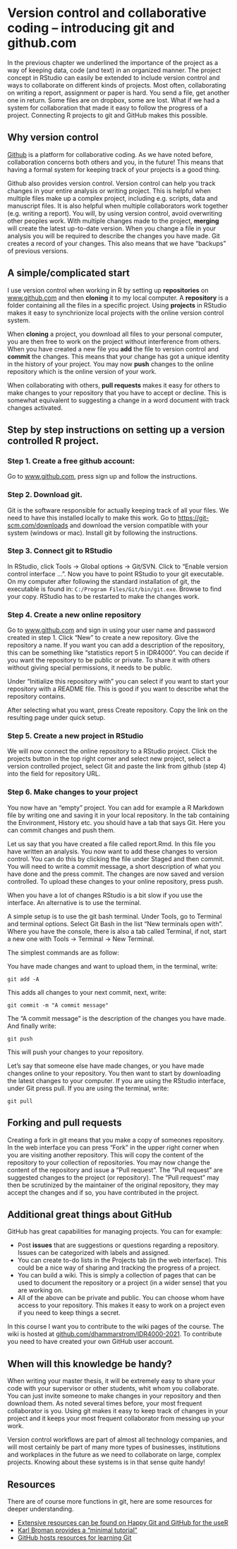 # Version control and collaborative coding – introducing git and github.com

In the previous chapter we underlined the importance of the project as a way of keeping data, code (and text) in an organized manner. The project concept in RStudio can easily be extended to include version control and ways to collaborate on different kinds of projects. Most often, collaborating on writing a report, assignment or paper is hard. You send a file, get another one in return. Some files are on dropbox, some are lost. What if we had a system for collaboration that made it easy to follow the progress of a project. Connecting R projects to git and GitHub makes this possible.

## Why version control

[Github](www.github.com) is a platform for collaborative coding. As we have noted before, collaboration concerns both others and you, in the future! This means that having a formal system for keeping track of your projects is a good thing.

Github also provides version control. Version control can help you track changes in your entire analysis or writing project. This is helpful when multiple files make up a complex project, including e.g. scripts, data and manuscript files. It is also helpful when multiple collaborators work together (e.g. writing a report). You will, by using version control, avoid overwriting other peoples work. With multiple changes made to the project, **merging** will create the latest up-to-date version. When you change a file in your analysis you will be required to describe the changes you have made. Git creates a record of your changes. This also means that we have "backups" of previous versions.

## A simple/complicated start

I use version control when working in R by setting up **repositories** on [www.github.com](www.github.com) and then **cloning** it to my local computer. A **repository** is a folder containing all the files in a specific project. Using **projects** in RStudio makes it easy to synchrionize local projects with the online version control system.

When **cloning** a project, you download all files to your personal computer, you are then free to work on the project without interference from others. When you have created a new file you **add** the file to version control and **commit** the changes. This means that your change has got a unique identity in the history of your project. You may now **push** changes to the online repository which is the online version of your work.

When collaborating with others, **pull requests** makes it easy for others to make changes to your repository that you have to accept or decline. This is somewhat equivalent to suggesting a change in a word document with track changes activated.

## Step by step instructions on setting up a version controlled R project.

### Step 1. Create a free github account:

Go to [www.github.com](www.github.com), press sign up and follow the instructions.

### Step 2. Download git.

Git is the software responsible for actually keeping track of all your files. We need to have this installed locally to make this work. Go to <https://git-scm.com/downloads> and download the version compatible with your system (windows or mac). Install git by following the instructions.

### Step 3. Connect git to RStudio

In RStudio, click Tools -\> Global options -\> Git/SVN. Click to "Enable version control interface ...". Now you have to point RStudio to your git executable. On my computer after following the standard installation of git, the executable is found in: `C:/Program Files/Git/bin/git.exe`. Browse to find your copy. RStudio has to be restarted to make the changes work.

### Step 4. Create a new online repository

Go to [www.github.com](www.github.com) and sign in using your user name and password created in step 1. Click "New" to create a new repository. Give the repository a name. If you want you can add a description of the repository, this can be something like "statistics report 5 in IDR4000". You can decide if you want the repository to be public or private. To share it with others without giving special permissions, it needs to be public.

Under "Initialize this repository with" you can select if you want to start your repository with a README file. This is good if you want to describe what the repository contains.

After selecting what you want, press Create repository. Copy the link on the resulting page under quick setup.

### Step 5. Create a new project in RStudio

We will now connect the online repository to a RStudio project. Click the projects button in the top right corner and select new project, select a version controlled project, select Git and paste the link from github (step 4) into the field for repository URL.

### Step 6. Make changes to your project

You now have an "empty" project. You can add for example a R Markdown file by writing one and saving it in your local repository. In the tab containing the Environment, History etc. you should have a tab that says Git. Here you can commit changes and push them.

Let us say that you have created a file called report.Rmd. In this file you have written an analysis. You now want to add these changes to version control. You can do this by clicking the file under Staged and then commit. You will need to write a commit message, a short description of what you have done and the press commit. The changes are now saved and version controlled. To upload these changes to your online repository, press push.

When you have a lot of changes RStudio is a bit slow if you use the interface. An alternative is to use the terminal.

A simple setup is to use the git bash terminal. Under Tools, go to Terminal and terminal options. Select Git Bash in the list "New terminals open with". Where you have the console, there is also a tab called Terminal, if not, start a new one with Tools -\> Terminal -\> New Terminal.

The simplest commands are as follow:

You have made changes and want to upload them, in the terminal, write:

`git add -A`

This adds all changes to your next commit, next, write:

`git commit -m "A commit message"`

The "A commit message" is the description of the changes you have made. And finally write:

`git push`

This will push your changes to your repository.

Let's say that someone else have made changes, or you have made changes online to your repository. You then want to start by downloading the latest changes to your computer. If you are using the RStudio interface, under Git press pull. If you are using the terminal, write:

`git pull`


## Forking and pull requests

Creating a fork in git means that you make a copy of someones repository. In the web interface you can press "Fork" in the upper right corner when you are visiting another repository. This will copy the content of the repository to your collection of repositories. You may now change the content of the repository and issue a "Pull request". The "Pull request" are suggested changes to the project (or repository). The "Pull request" may then be scrutinized by the maintainer of the original repository, they may accept the changes and if so, you have contributed in the project. 


## Additional great things about GitHub

GitHub has great capabilities for managing projects. You can for example:

- Post **issues** that are suggestions or questions regarding a repository. Issues can be categorized with labels and assigned.
- You can create to-do lists in the Projects tab (in the web interface). This could be a nice way of sharing and tracking the progress of a project.
- You can build a wiki. This is simply a collection of pages that can be used to document the repository or a project (in a wider sense) that you are working on.
- All of the above can be private and public. You can choose whom have access to your repository. This makes it easy to work on a project even if you need to keep things a secret.

In this course I want you to contribute to the wiki pages of the course. The wiki is hosted at [github.com/dhammarstrom/IDR4000-2021](https://github.com/dhammarstrom/IDR4000-2021). To contribute you need to have created your own GitHub user account.

## When will this knowledge be handy?

When writing your master thesis, it will be extremely easy to share your code with your supervisor or other students, whit whom you collaborate. You can just invite someone to make changes in your repository and then download them. As noted several times before, your most frequent collaborator is you. Using git makes it easy to keep track of changes in your project and it keeps your most frequent collaborator from messing up your work.

Version control workflows are part of almost all technology companies, and will most certainly be part of many more types of businesses, institutions and workplaces in the future as we need to collaborate on large, complex projects. Knowing about these systems is in that sense quite handy!


## Resources

There are of course more functions in git, here are some resources for deeper understanding.


-   [Extensive resources can be found on Happy Git and GitHub for the useR](https://happygitwithr.com/)
-   [Karl Broman provides a "minimal tutorial"](https://kbroman.org/github_tutorial/)
-   [GitHub hosts resources for learning Git](https://try.github.io/)



